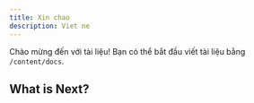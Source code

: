 ```yaml
---
title: Xin chao
description: Viet ne
---
```


Chào mừng đến với tài liệu! Bạn có thể bắt đầu viết tài liệu bằng `/content/docs`.

## What is Next?

<Cards>
  <Card title="Learn more about Next.js" href="https://nextjs.org/docs" />
  <Card title="Learn more about Fumadocs" href="https://fumadocs.vercel.app" />
</Cards>
